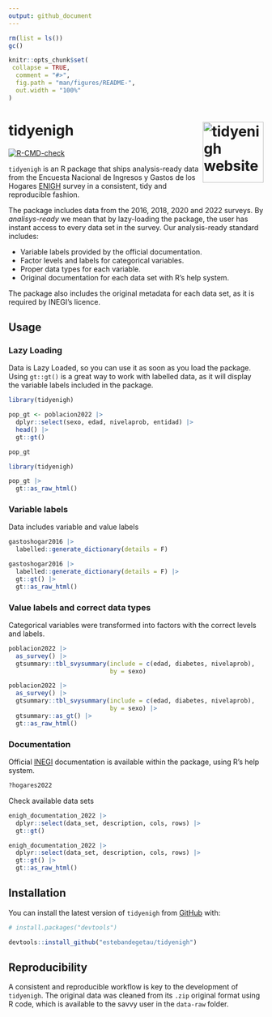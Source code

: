 ```yaml
---
output: github_document
---
```


<!-- README.md is generated from README.Rmd. Please edit that file -->

```r

rm(list = ls())
gc()

knitr::opts_chunk$set(
 collapse = TRUE,
  comment = "#>",
  fig.path = "man/figures/README-",
  out.width = "100%"
)
```

# tidyenigh <a href="http://www.estebandegetau.com/tidyenigh/"><img src="man/figures/logo.webp" align="right" height="120" alt="tidyenigh website" /></a>

<!-- badges: start -->
[![R-CMD-check](https://github.com/estebandegetau/tidyenigh/actions/workflows/R-CMD-check.yaml/badge.svg)](https://github.com/estebandegetau/tidyenigh/actions/workflows/R-CMD-check.yaml)
<!-- badges: end -->




`tidyenigh` is an R package that ships analysis-ready data from the Encuesta Nacional de Ingresos y Gastos de los Hogares [ENIGH](https://www.inegi.org.mx/programas/enigh/nc/2022/) survey in a consistent, tidy and reproducible fashion.

The package includes data from the 2016, 2018, 2020 and 2022 surveys. By *analisys-ready* we mean that by lazy-loading the package, the user has instant access to every data set in the survey. Our analysis-ready standard includes:

- Variable labels provided by the official documentation.
- Factor levels and labels for categorical variables.
- Proper data types for each variable.
- Original documentation for each data set with R's help system.


The package also includes the original metadata for each data set, as it is required by INEGI's licence.



## Usage

### Lazy Loading

Data is Lazy Loaded, so you can use it as soon as you load the package. Using `gt::gt()` is a great way to work with labelled data, as it will display the variable labels included in the package.

```r
library(tidyenigh)

pop_gt <- poblacion2022 |>
  dplyr::select(sexo, edad, nivelaprob, entidad) |>
  head() |>
  gt::gt() 

pop_gt

```

```r
library(tidyenigh)

pop_gt |>
  gt::as_raw_html()

```


### Variable labels

Data includes variable and value labels

```r

gastoshogar2016 |> 
  labelled::generate_dictionary(details = F) 

```

```r

gastoshogar2016 |> 
  labelled::generate_dictionary(details = F) |>
  gt::gt() |>
  gt::as_raw_html()

```

### Value labels and correct data types

Categorical variables were transformed into factors with the correct levels and labels.

```r
poblacion2022 |>
  as_survey() |>
  gtsummary::tbl_svysummary(include = c(edad, diabetes, nivelaprob),
                            by = sexo) 
```


```r


poblacion2022 |>
  as_survey() |>
  gtsummary::tbl_svysummary(include = c(edad, diabetes, nivelaprob),
                            by = sexo) |>
  gtsummary::as_gt() |>
  gt::as_raw_html()

```



### Documentation

Official [INEGI](https://www.inegi.org.mx/) documentation is available within the package, using R's help system.

```r
?hogares2022
```

Check available data sets

```r
enigh_documentation_2022 |>
  dplyr::select(data_set, description, cols, rows) |>
  gt::gt() 
```

```r
enigh_documentation_2022 |>
  dplyr::select(data_set, description, cols, rows) |>
  gt::gt() |>
  gt::as_raw_html()
```

## Installation

You can install the latest version of `tidyenigh` from [GitHub](https://github.com/) with:

``` r
# install.packages("devtools")

devtools::install_github("estebandegetau/tidyenigh")
```

## Reproducibility

A consistent and reproducible workflow is key to the development of `tidyenigh`. The original data was cleaned from its `.zip` original format using R code, which is available to the savvy user in the `data-raw` folder.
